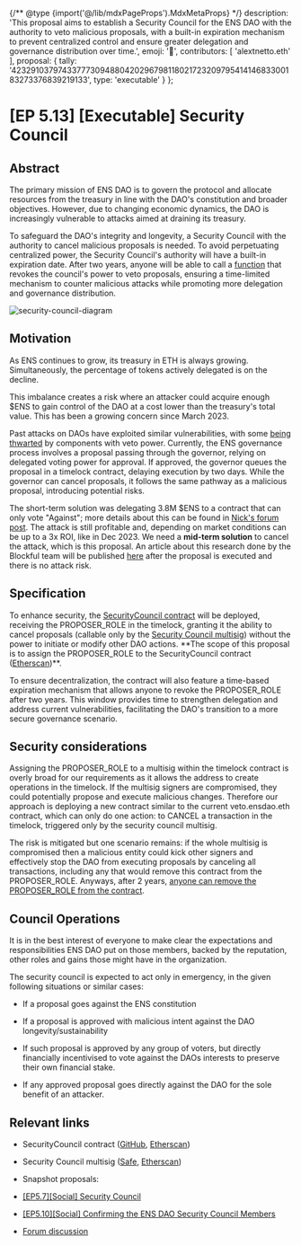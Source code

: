{/** @type {import('@/lib/mdxPageProps').MdxMetaProps} */}
    description: 'This proposal aims to establish a Security Council for the ENS DAO with the authority to veto malicious proposals, with a built-in expiration mechanism to prevent centralized control and ensure greater delegation and governance distribution over time.',
    emoji: '📖',
    contributors: [
        'alextnetto.eth'
    ],
    proposal: {
        tally: '42329103797433777309488042029679811802172320979541414683300183273376839219133',
        type: 'executable'
    }
};

# [EP 5.13] [Executable] Security Council

## Abstract

The primary mission of ENS DAO is to govern the protocol and allocate resources from the treasury in line with the DAO's constitution and broader objectives. However, due to changing economic dynamics, the DAO is increasingly vulnerable to attacks aimed at draining its treasury.

To safeguard the DAO's integrity and longevity, a Security Council with the authority to cancel malicious proposals is needed. To avoid perpetuating centralized power, the Security Council's authority will have a built-in expiration date. After two years, anyone will be able to call a [function](https://github.com/blockful-io/security-council-ens/blob/main/src/SecurityCouncil.sol#L59) that revokes the council's power to veto proposals, ensuring a time-limited mechanism to counter malicious attacks while promoting more delegation and governance distribution.

![security-council-diagram](https://hackmd.io/\_uploads/BJb0bHP\_A.png)

## Motivation

As ENS continues to grow, its treasury in ETH is always growing. Simultaneously, the percentage of tokens actively delegated is on the decline.

This imbalance creates a risk where an attacker could acquire enough $ENS to gain control of the DAO at a cost lower than the treasury's total value. This has been a growing concern since March 2023.

Past attacks on DAOs have exploited similar vulnerabilities, with some [being thwarted](https://x.com/AragonProject/status/1656028382939815937) by components with veto power. Currently, the ENS governance process involves a proposal passing through the governor, relying on delegated voting power for approval. If approved, the governor queues the proposal in a timelock contract, delaying execution by two days. While the governor can cancel proposals, it follows the same pathway as a malicious proposal, introducing potential risks.

The short-term solution was delegating 3.8M $ENS to a contract that can only vote "Against"; more details about this can be found in [Nick's forum post](https://discuss.ens.domains/t/introducing-veto-ensdao-eth/19088). The attack is still profitable and, depending on market conditions can be up to a 3x ROI, like in Dec 2023. We need a **mid-term solution** to cancel the attack, which is this proposal. An article about this research done by the Blockful team will be published [here](https://blockful.io/blog/ens-security-council) after the proposal is executed and there is no attack risk.

## Specification

To enhance security, the [SecurityCouncil contract](https://github.com/blockful-io/security-council-ens/blob/main/src/SecurityCouncil.sol) will be deployed, receiving the PROPOSER_ROLE in the timelock, granting it the ability to cancel proposals (callable only by the [Security Council multisig](https://etherscan.io/address/0xaa5cd05f6b62c3af58ae9c4f3f7a2acc2cdc2cc7)) without the power to initiate or modify other DAO actions. **The scope of this proposal is to assign the PROPOSER_ROLE to the SecurityCouncil contract ([Etherscan](https://etherscan.io/address/0xb8fa0ce3f91f41c5292d07475b445c35ddf63ee0#code))\*\*.

To ensure decentralization, the contract will also feature a time-based expiration mechanism that allows anyone to revoke the PROPOSER_ROLE after two years. This window provides time to strengthen delegation and address current vulnerabilities, facilitating the DAO's transition to a more secure governance scenario.

## Security considerations

Assigning the PROPOSER_ROLE to a multisig within the timelock contract is overly broad for our requirements as it allows the address to create operations in the timelock. If the multisig signers are compromised, they could potentially propose and execute malicious changes. Therefore our approach is deploying a new contract similar to the current veto.ensdao.eth contract, which can only do one action: to CANCEL a transaction in the timelock, triggered only by the security council multisig.

The risk is mitigated but one scenario remains: if the whole multisig is compromised then a malicious entity could kick other signers and effectively stop the DAO from executing proposals by canceling all transactions, including any that would remove this contract from the PROPOSER_ROLE. Anyways, after 2 years, [anyone can remove the PROPOSER_ROLE from the contract](https://github.com/blockful-io/security-council-ens/blob/main/src/SecurityCouncil.sol#L59).

## Council Operations

It is in the best interest of everyone to make clear the expectations and responsibilities ENS DAO put on those members, backed by the reputation, other roles and gains those might have in the organization.

The security council is expected to act only in emergency, in the given following situations or similar cases:

* If a proposal goes against the ENS constitution

* If a proposal is approved with malicious intent against the DAO longevity/sustainability

* If such proposal is approved by any group of voters, but directly financially incentivised to vote against the DAOs interests to preserve their own financial stake.

* If any approved proposal goes directly against the DAO for the sole benefit of an attacker.

## Relevant links

- SecurityCouncil contract ([GitHub](https://github.com/blockful-io/security-council-ens/blob/main/src/SecurityCouncil.sol), [Etherscan](https://etherscan.io/address/0xb8fa0ce3f91f41c5292d07475b445c35ddf63ee0#code))

- Security Council multisig ([Safe](https://app.safe.global/home?safe=eth:0xaA5cD05f6B62C3af58AE9c4F3F7A2aCC2Cdc2Cc7), [Etherscan](https://etherscan.io/address/0xaA5cD05f6B62C3af58AE9c4F3F7A2aCC2Cdc2Cc7))

- Snapshot proposals:

- [[EP5.7][Social] Security Council](https://snapshot.org/#/ens.eth/proposal/0xf3a4673fe04a3ecfed4a2f066f6ced1539a5466d61630428333360b843653c54)

- [[EP5.10][Social] Confirming the ENS DAO Security Council Members](https://snapshot.org/#/ens.eth/proposal/0xa0b1bfadf6853b5b0d59d3c4d73c434fc6389339887d05de805361372eb17c3a)

- [Forum discussion](https://discuss.ens.domains/t/temp-check-enable-cancel-role-on-the-dao/19090/19)